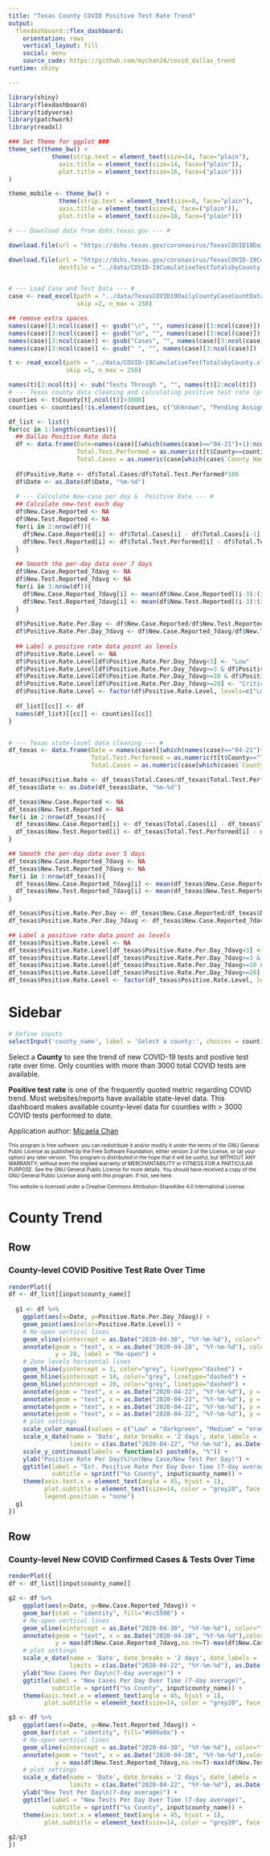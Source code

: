 ```yaml
---
title: "Texas County COVID Positive Test Rate Trend"
output: 
  flexdashboard::flex_dashboard:
    orientation: rows
    vertical_layout: fill
    social: menu
    source_code: https://github.com/mychan24/covid_dallas_trend
runtime: shiny

---
```

<style>                     
.navbar {
  background-color:#009a9a;
  border-color:black;
}
.navbar-brand {
color:white!important;
}
</style>         

```r
library(shiny)
library(flexdashboard)
library(tidyverse)
library(patchwork)
library(readxl)

### Set Theme for ggplot ###
theme_set(theme_bw() +
            theme(strip.text = element_text(size=14, face="plain"),
              axis.title = element_text(size=14, face=("plain")),
              plot.title = element_text(size=16, face=("plain")))
)

theme_mobile <- theme_bw() +
              theme(strip.text = element_text(size=8, face="plain"),
              axis.title = element_text(size=8, face=("plain")),
              plot.title = element_text(size=10, face=("plain")))

# --- Download data from dshs.texas.gov --- #

download.file(url = "https://dshs.texas.gov/coronavirus/TexasCOVID19DailyCountyCaseCountData.xlsx", destfile = "../data/TexasCOVID19DailyCountyCaseCountData.xlsx", mode="wb")

download.file(url = "https://dshs.texas.gov/coronavirus/TexasCOVID-19CumulativeTestsOverTimebyCounty.xlsx",
              destfile = "../data/COVID-19CumulativeTestTotalsbyCounty.xlsx", mode="wb")


# --- Load Case and Test Data --- #
case <- read_excel(path = "../data/TexasCOVID19DailyCountyCaseCountData.xlsx",
                   skip =2, n_max = 258)

## remove extra spaces
names(case)[3:ncol(case)] <- gsub("\r", "", names(case)[3:ncol(case)])
names(case)[3:ncol(case)] <- gsub("\n", "", names(case)[3:ncol(case)])
names(case)[3:ncol(case)] <- gsub("Cases", "", names(case)[3:ncol(case)])
names(case)[3:ncol(case)] <- gsub(" ", "", names(case)[3:ncol(case)])

t <- read_excel(path = "../data/COVID-19CumulativeTestTotalsbyCounty.xlsx",
                skip =1, n_max = 258)

names(t)[2:ncol(t)] <- sub("Tests Through ", "", names(t)[2:ncol(t)])
# --- Texas county data cleaning and calculating positive test rate (ptr) --- #
counties <- t$County[t[,ncol(t)]>3000]
counties <- counties[!is.element(counties, c("Unknown", "Pending Assignments", "TOTAL"))]

df_list <- list()
for(cc in 1:length(counties)){
  ## Dallas Positive Rate data
  df <- data.frame(Date=names(case)[(which(names(case)=="04-21")+1):ncol(case)],
                   Total.Test.Performed = as.numeric(t[t$County==counties[cc],2:ncol(t)]),
                   Total.Cases = as.numeric(case[which(case$`County Name`==counties[cc]),(which(names(case)=="04-21")+1):ncol(case)-1]))
  
  df$Positive.Rate <- df$Total.Cases/df$Total.Test.Performed*100
  df$Date <- as.Date(df$Date, "%m-%d")
  
  # --- Calculate New-case per day &  Positive Rate --- #
  ## Calculate new-test each day
  df$New.Case.Reported <- NA
  df$New.Test.Reported <- NA
  for(i in 2:nrow(df)){
    df$New.Case.Reported[i] <- df$Total.Cases[i] - df$Total.Cases[i-1]
    df$New.Test.Reported[i] <- df$Total.Test.Performed[i] - df$Total.Test.Performed[i-1]
  }
  
  ## Smooth the per-day data over 7 days
  df$New.Case.Reported_7davg <- NA
  df$New.Test.Reported_7davg <- NA
  for(i in 3:nrow(df)){
    df$New.Case.Reported_7davg[i] <- mean(df$New.Case.Reported[(i-3):(i+3)], na.rm=T)
    df$New.Test.Reported_7davg[i] <- mean(df$New.Test.Reported[(i-3):(i+3)], na.rm=T)
  }
  
  df$Positive.Rate.Per.Day <- df$New.Case.Reported/df$New.Test.Reported *100
  df$Positive.Rate.Per.Day_7davg <- df$New.Case.Reported_7davg/df$New.Test.Reported_7davg *100
  
  ## Label a positive rate data point as levels
  df$Positive.Rate.Level <- NA
  df$Positive.Rate.Level[df$Positive.Rate.Per.Day_7davg<3] <- "Low"
  df$Positive.Rate.Level[df$Positive.Rate.Per.Day_7davg>=3 & df$Positive.Rate.Per.Day_7davg < 10] <- "Medium"
  df$Positive.Rate.Level[df$Positive.Rate.Per.Day_7davg>=10 & df$Positive.Rate.Per.Day_7davg < 20] <- "High"
  df$Positive.Rate.Level[df$Positive.Rate.Per.Day_7davg>=20] <- "Critical"
  df$Positive.Rate.Level <- factor(df$Positive.Rate.Level, levels=c("Low","Medium","High","Critical"))
  
  df_list[[cc]] <- df
  names(df_list)[[cc]] <- counties[[cc]]
}


# --- Texas state-level data cleaning --- #
df_texas <- data.frame(Date = names(case)[(which(names(case)=="04-21")+1):ncol(case)],
                       Total.Test.Performed = as.numeric(t[t$County=="TOTAL",2:ncol(t)]),
                       Total.Cases = as.numeric(case[which(case$`County Name`=="Total"), (which(names(case)=="04-21")+1):ncol(case)-1]))

df_texas$Positive.Rate <- df_texas$Total.Cases/df_texas$Total.Test.Performed*100
df_texas$Date <- as.Date(df_texas$Date, "%m-%d")

df_texas$New.Case.Reported <- NA
df_texas$New.Test.Reported <- NA
for(i in 2:nrow(df_texas)){
  df_texas$New.Case.Reported[i] <- df_texas$Total.Cases[i] - df_texas$Total.Cases[i-1]
  df_texas$New.Test.Reported[i] <- df_texas$Total.Test.Performed[i] - df_texas$Total.Test.Performed[i-1]
}

## Smooth the per-day data over 5 days
df_texas$New.Case.Reported_7davg <- NA
df_texas$New.Test.Reported_7davg <- NA
for(i in 3:nrow(df_texas)){
  df_texas$New.Case.Reported_7davg[i] <- mean(df_texas$New.Case.Reported[(i-3):(i+3)], na.rm=T)
  df_texas$New.Test.Reported_7davg[i] <- mean(df_texas$New.Test.Reported[(i-3):(i+3)], na.rm=T)
}

df_texas$Positive.Rate.Per.Day <- df_texas$New.Case.Reported/df_texas$New.Test.Reported *100
df_texas$Positive.Rate.Per.Day_7davg <- df_texas$New.Case.Reported_7davg/df_texas$New.Test.Reported_7davg *100

## Label a positive rate data point as levels
df_texas$Positive.Rate.Level <- NA
df_texas$Positive.Rate.Level[df_texas$Positive.Rate.Per.Day_7davg<3] <- "Low"
df_texas$Positive.Rate.Level[df_texas$Positive.Rate.Per.Day_7davg>=3 & df_texas$Positive.Rate.Per.Day_7davg < 10] <- "Medium"
df_texas$Positive.Rate.Level[df_texas$Positive.Rate.Per.Day_7davg>=10 & df_texas$Positive.Rate.Per.Day_7davg < 20] <- "High"
df_texas$Positive.Rate.Level[df_texas$Positive.Rate.Per.Day_7davg>=20] <- "Critical"
df_texas$Positive.Rate.Level <- factor(df_texas$Positive.Rate.Level, levels=c("Low","Medium","High","Critical"))

```

Sidebar {.sidebar}
======================================================================

```r
# Define inputs
selectInput('county_name', label = 'Select a county:', choices = counties, selected = "Dallas")

```

Select a __County__ to see the trend of new COVID-19 tests and postive test rate over time. Only counties with more than 3000 total COVID tests are available. 

__Positive test rate__ is one of the frequently quoted metric regarding COVID trend. Most websites/reports have available state-level  data. This dashboard makes available county-level data for counties with > 3000 COVID tests performed to date. 

Application author: [Micaela Chan](https://micaelachan.com)

<font size="-3">
<p>This program is free software: you can redistribute it and/or modify it under the terms of the GNU General Public License as published by the Free Software Foundation, either version 3 of the License, or (at your option) any later version. This program is distributed in the hope that it will be useful, but WITHOUT ANY WARRANTY; without even the implied warranty of MERCHANTABILITY or FITNESS FOR A PARTICULAR PURPOSE. See the GNU General Public License for more details. You should have received a copy of the GNU General Public License along with this program. If not, see here.</p>
<p>This website is licensed under a Creative Commons Attribution-ShareAlike 4.0 International License.</p>
</font>


County Trend
=======================================================================

Row 
-----------------------------------------------------------------------
### County-level COVID Positive Test Rate Over Time

```r

renderPlot({
df <- df_list[[input$county_name]]
    
  g1 <- df %>%
    ggplot(aes(x=Date, y=Positive.Rate.Per.Day_7davg)) +
    geom_point(aes(color=Positive.Rate.Level)) +
    # Re-open vertical lines
    geom_vline(xintercept = as.Date("2020-04-30", "%Y-%m-%d"), color="firebrick", linetype="dashed", alpha=0.8) +
    annotate(geom = "text", x = as.Date("2020-04-28", "%Y-%m-%d"), color="firebrick",  
             y = 28, label = "Re-open") +
    # Zone levels horizontal lines
    geom_hline(yintercept = 3, color="grey", linetype="dashed") +
    geom_hline(yintercept = 10, color="grey", linetype="dashed") +
    geom_hline(yintercept = 20, color="grey", linetype="dashed") +
    annotate(geom = "text", x = as.Date("2020-04-22", "%Y-%m-%d"), y = 1, label = "Low", color="darkgreen") +
    annotate(geom = "text", x = as.Date("2020-04-23", "%Y-%m-%d"), y = 6, label = "Medium", color="orange") +
    annotate(geom = "text", x = as.Date("2020-04-22", "%Y-%m-%d"), y = 15, label = "High", color="#bb5516") +
    annotate(geom = "text", x = as.Date("2020-04-22", "%Y-%m-%d"), y = 25, label = "Critical", color="red") +
    # plot settings
    scale_color_manual(values = c("Low" = "darkgreen", "Medium" = "orange", "High" = "#bb5516", "Critical" = "red")) +
    scale_x_date(name = 'Date', date_breaks = '2 days', date_labels = '%m-%d', 
                 limits = c(as.Date("2020-04-22", "%Y-%m-%d"), as.Date(df$Date[nrow(df)+1],"%Y-%m-%d"))) +
    scale_y_continuous(labels = function(x) paste0(x, "%")) +
    ylab("Positive Rate Per Day(%)\n(New Case/New Test Per Day)") +
    ggtitle(label = "Est. Positive Rate Per Day Over Time (7-day average)",
            subtitle = sprintf("%s County", input$county_name)) +
    theme(axis.text.x = element_text(angle = 45, hjust = 1),
          plot.subtitle = element_text(size=14, color = "grey20", face = "bold"), 
          legend.position = "none") 
  g1
})

```


Row
-----------------------------------------------------------------------
### County-level New COVID Confirmed Cases & Tests Over Time

```r

renderPlot({
df <- df_list[[input$county_name]]

g2 <- df %>%
    ggplot(aes(x=Date, y=New.Case.Reported_7davg)) +
    geom_bar(stat = "identity", fill="#cc5500") +
    # Re-open vertical lines
    geom_vline(xintercept = as.Date("2020-04-30", "%Y-%m-%d"), color="firebrick", linetype="dashed", alpha=0.8) +
    annotate(geom = "text", x = as.Date("2020-04-28", "%Y-%m-%d"),color="firebrick",  
             y = max(df$New.Case.Reported_7davg,na.rm=T)-max(df$New.Case.Reported_7davg,na.rm=T)/4, label = "Re-open") +
    # plot settings
    scale_x_date(name = 'Date', date_breaks = '2 days', date_labels = '%m-%d', 
                 limits = c(as.Date("2020-04-22", "%Y-%m-%d"), as.Date(df$Date[nrow(df)+1],"%Y-%m-%d"))) +
    ylab("New Cases Per Day\n(7-day average)") +
    ggtitle(label = "New Cases Per Day Over Time (7-day average)", 
            subtitle = sprintf("%s County", input$county_name)) +
    theme(axis.text.x = element_text(angle = 45, hjust = 1),
          plot.subtitle = element_text(size=14, color = "grey20", face = "bold"))

g3 <- df %>%
    ggplot(aes(x=Date, y=New.Test.Reported_7davg)) +
    geom_bar(stat = "identity", fill="#009a9a") +
    # Re-open vertical lines
    geom_vline(xintercept = as.Date("2020-04-30", "%Y-%m-%d"), color="firebrick", linetype="dashed", alpha=0.8) +
    annotate(geom = "text", x = as.Date("2020-04-28", "%Y-%m-%d"),color="firebrick",  
             y = max(df$New.Test.Reported_7davg,na.rm=T)-max(df$New.Test.Reported_7davg,na.rm=T)/4, label = "Re-open") +
    # plot settings
    scale_x_date(name = 'Date', date_breaks = '2 days', date_labels = '%m-%d', 
                 limits = c(as.Date("2020-04-22", "%Y-%m-%d"), as.Date(df$Date[nrow(df)+1],"%Y-%m-%d"))) +
    ylab("New Test Per Day\n(7-day average)") +
    ggtitle(label = "New Tests Per Day Over Time (7-day average)", 
            subtitle = sprintf("%s County", input$county_name)) +
    theme(axis.text.x = element_text(angle = 45, hjust = 1),
          plot.subtitle = element_text(size=14, color = "grey20", face = "bold"))
  
g2/g3
})

```


